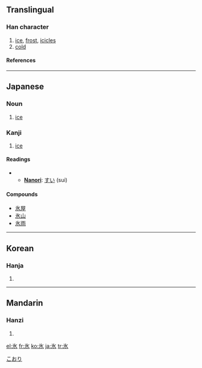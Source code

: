 {{see|冰}}

==Translingual==
{{Han stroke|[[Image:氷-bw.png|240px]]}}
===Han character===
{{Han char|rn=85|rad=水|as=01|sn=5|four=|canj=戈水 (IE)}}
# [[ice]], [[frost]], [[icicles]]
# [[cold]]
====References====
{{Han ref|kx=0603.030|dkj=17087|dj=0996.030|hdz=31546.040|uh=6C37|ud=27703}}
----
==Japanese==
===Noun===
[[Category:1000_Japanese_basic_words|こおり]]
{{ja-noun|k|hira=こおり|rom=kōri}}

# [[ice]]

===Kanji===
{{ja-kanji|grade=3|rs=水01}}
# [[ice]]
====Readings====
{{ja-readings|on=[[ひょう]] (hyō)|kun=[[こおり]] (koori), [[ひ]] (hi)}}
**'''[[Nanori]]''': [[すい]] (sui)

====Compounds====
*[[氷屋]]
*[[氷山]]
*[[氷雨]]

<!-- You can [http://web.mit.edu/jpnet/ji/data/sound/koori.au hear] it pronunced. ''(need *.au file player)''-->
----
==Korean==
===Hanja===
{{ko-hanja|hangeul=빙|eumhun=|rv=bing|mr=ping|y=ping}}
# {{defn|Korean}}
----
==Mandarin==
===Hanzi===
{{cmn-hanzi|pin=[[bīng]] ([[bing1]])|wg=ping<sup>1</sup>}}
# {{defn|Mandarin}}

[[el:氷]]
[[fr:氷]]
[[ko:氷]]
[[ja:氷]]
[[tr:氷]]